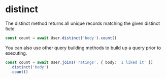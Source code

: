 # distinct

The distinct method returns all unique records matching the given distinct field

```ts
const count = await User.distinct('body').count()
```

You can also use other query building methods to build up a query prior to executing.

```ts
const count = await User.joins('ratings', { body: 'I liked it' })
  .distinct('body')
  .count()
```
